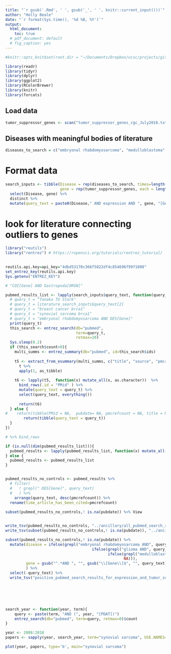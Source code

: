 ```yaml
---
title: "`r gsub('.Rmd', ' ', gsub('_', ' ', knitr::current_input()))`"
author: "Holly Beale"
date: "`r format(Sys.time(), '%d %B, %Y')`"
output:
  html_document:
    toc: true
  # pdf_document: default
  # fig_caption: yes
---
```




```r

#knitr::opts_knit$set(root.dir = "~/Documents/Dropbox/ucsc/projects/gitCode/calculations for umend_qc_publication/")

library(readr)
library(tidyr)
library(dplyr)
library(ggplot2)
library(RColorBrewer)
library(knitr)
library(forcats)

```

## Load data

```r

tumor_suppressor_genes <- scan("tumor_suppressor_genes_cgc_July2018.txt", what="list")

```

## Diseases with meaningful bodies of literature
```r

diseases_to_search = c("embryonal rhabdomyosarcoma", "medulloblastoma", "glioma")        

```


# Format data
```r

search_inputs <- tibble(Disease = rep(diseases_to_search, times=length(tumor_suppressor_genes)),
                        gene = rep(tumor_suppressor_genes, each = length(diseases_to_search))) %>% 
  select(Disease, gene) %>% 
  distinct %>%
  mutate(query_text = paste0(Disease," AND expression AND ", gene, "[Gene]"))

```



# look for literature connecting outliers to genes
```r

library("reutils")
library("rentrez") # https://ropensci.org/tutorials/rentrez_tutorial/

        
reutils.api.key=api_key="4dbd53170c366f5822df4c854696f99f1808"
set_entrez_key(reutils.api.key)
Sys.getenv("ENTREZ_KEY")

# "COI[Gene] AND Gastropoda[ORGN]"

```

```r

pubmed_results_list <- lapply(search_inputs$query_text, function(query_t){
  # query_t = "Tanaka TU Stark"
  # query_t = literature_search_inputs$query_text[2]
  # query_t = "breast cancer brca1"
  # query_t = "synovial sarcoma brca1"
  # query_t = "embryonal rhabdomyosarcoma AND DES[Gene]"
  print(query_t)
  this_search <- entrez_search(db="pubmed", 
                               term=query_t,
                               retmax=20)
  Sys.sleep(0.2)
  if (this_search$count>0){
    multi_summs <- entrez_summary(db="pubmed", id=this_search$ids)
    
    t5 <- extract_from_esummary(multi_summs, c("title", "source", "pmcrefcount", "pubdate" )) %>%
      t %>% 
      apply(1, as_tibble) 
    
    t6 <- lapply(t5,  function(x) mutate_all(x, as.character))  %>%
      bind_rows(.id = "PMid" ) %>%
      mutate(query_text = query_t) %>%
      select(query_text, everything())
    
      return(t6)
  } else {
#    return(tibble(PMid = NA,  pubdate= NA, pmcrefcount = NA, title = NA, query_text = query_t))
        return(tibble(query_text = query_t))
  }
}) 

# %>% bind_rows

if (is.null(dim(pubmed_results_list))){
  pubmed_results <- lapply(pubmed_results_list, function(x) mutate_all(x, as.character)) %>% bind_rows
} else {
  pubmed_results <- pubmed_results_list
}  


pubmed_results_no_controls <- pubmed_results %>%
  # filter(
  #   ! grepl(" DES[Gene]", query_text)
  #   ) %>%
    arrange(query_text, desc(pmcrefcount)) %>%
  rename(time_article_has_been_cited=pmcrefcount)
  
subset(pubmed_results_no_controls,! is.na(pubdate)) %>% View


write_tsv(pubmed_results_no_controls, "../ancillary/all_pubmed_search_results_for_expression_and_tumor_suppressors_by_disease.txt")  
write_tsv(subset(pubmed_results_no_controls,! is.na(pubdate)), "../ancillary/positive_pubmed_search_results_for_expression_and_tumor_suppressors_by_disease.txt")  

```
```r
subset(pubmed_results_no_controls,! is.na(pubdate)) %>%
  mutate(disease = ifelse(grepl("embryonal rhabdomyosarcoma AND", query_text), "eRMS", 
                                      ifelse(grepl("glioma AND", query_text), "glioma",
                                             ifelse(grepl("medulloblastoma  AND", query_text), "MB",
                                                    NA))),
         gene = gsub("^.*AND ", "", gsub("\\[Gene\\]$", "", query_text))
         ) %>%
  select(-query_text) %>%
  write_tsv("positive_pubmed_search_results_for_expression_and_tumor_suppressors_by_disease2.txt")







```

```r
search_year <- function(year, term){
    query <- paste(term, "AND (", year, "[PDAT])")
    entrez_search(db="pubmed", term=query, retmax=0)$count
}

year <- 2008:2018
papers <- sapply(year, search_year, term="synovial sarcoma", USE.NAMES=FALSE)

plot(year, papers, type='b', main="synovial sarcoma")
```

